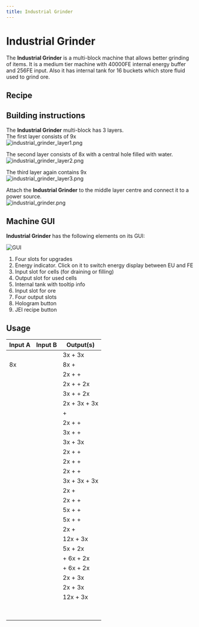 ```yaml
---
title: Industrial Grinder
---
```


<ItemImage file="industrial_grinder" alt="Industrial Grinder" size="200" />

# Industrial Grinder

The **Industrial Grinder** is a multi-block machine that allows better grinding of items. It is a medium tier machine with 40000FE internal energy buffer and 256FE input. Also it has internal tank for 16 buckets which store fluid used to grind ore.

## Recipe

<CraftingTable recipe="input techreborn:industrial_electrolyzer techreborn:advanced_circuit techreborn:grinder input techreborn:diamond_grinding_head techreborn:diamond_grinding_head techreborn:diamond_grinding_head input techreborn:advanced_circuit techreborn:advanced_machine_block techreborn:advanced_circuit output techreborn:industrial_grinder"/>

## Building instructions

The **Industrial Grinder** multi-block has 3 layers.  
The first layer consists of 9x <McItem slug="techreborn:standard_machine_casing" inline={true}/>  
<img src="/img/blocks/industrial_grinder_layer1.png" alt="industrial_grinder_layer1.png"/>

The second layer consists of 8x <McItem slug="techreborn:advanced_machine_casing" inline={true}/> with a central hole filled with water.  
<img src="/img/blocks/industrial_grinder_layer2.png" alt="industrial_grinder_layer2.png"/>

The third layer again contains 9x <McItem slug="techreborn:standard_machine_casing" inline={true}/>  
<img src="/img/blocks/industrial_grinder_layer3.png" alt="industrial_grinder_layer3.png"/>

Attach the **Industrial Grinder** to the middle layer centre and connect it to a power source.  
<img src="/img/blocks/industrial_grinder.png" alt="industrial_grinder.png"/>

## Machine GUI

**Industrial Grinder** has the following elements on its GUI:

![GUI](/img/blocks/guiindustrialgrinder.png)

1. Four slots for upgrades  
2. Energy indicator. Click on it to switch energy display between EU and FE  
3. Input slot for cells (for draining or filling)  
4. Output slot for used cells  
5. Internal tank with tooltip info  
6. Input slot for ore  
7. Four output slots  
8. Hologram button  
9. JEI recipe button

## Usage

| Input A                                               | Input B                                         | Output(s)                                                                                                   |
|-------------------------------------------------------|-------------------------------------------------|--------------------------------------------------------------------------------------------------------------|
| <McItem slug="minecraft:ancient_debris" inline={true}/> | <McItem slug="techreborn:mercury_cell" inline={true}/> | 3x<McItem slug="minecraft:netherite_scrap" inline={true}/> + 3x<McItem slug="minecraft:gold_nugget" inline={true}/> |
| 8x<McItem slug="minecraft:netherrack" inline={true}/> | <McItem slug="techreborn:mercury_cell" inline={true}/> | 8x<McItem slug="techreborn:netherrack_dust" inline={true}/> + <McItem slug="minecraft:gold_nugget" inline={true}/> |
| <McItem slug="minecraft:iron_ore" inline={true}/>     | <McItem slug="techreborn:water_cell" inline={true}/>   | 2x<McItem slug="techreborn:iron_dust" inline={true}/> + <McItem slug="techreborn:small_pile_of_tin_dust" inline={true}/> + <McItem slug="techreborn:nickel_dust" inline={true}/> |
| <McItem slug="techreborn:sheldonite_ore" inline={true}/> | <McItem slug="techreborn:water_cell" inline={true}/>   | 2x<McItem slug="techreborn:platinum_dust" inline={true}/> + <McItem slug="techreborn:nickel_dust" inline={true}/> + 2x<McItem slug="techreborn:iridium_nugget" inline={true}/> |
| <McItem slug="techreborn:sheldonite_ore" inline={true}/> | <McItem slug="techreborn:mercury_cell" inline={true}/> | 3x<McItem slug="techreborn:platinum_dust" inline={true}/> + <McItem slug="techreborn:nickel_dust" inline={true}/> + 2x<McItem slug="techreborn:iridium_nugget" inline={true}/> |
| <McItem slug="techreborn:tungsten_ore" inline={true}/> | <McItem slug="techreborn:water_cell" inline={true}/>   | 2x<McItem slug="techreborn:tungsten_dust" inline={true}/> + 3x<McItem slug="techreborn:small_pile_of_iron_dust" inline={true}/> + 3x<McItem slug="techreborn:small_pile_of_manganese_dust" inline={true}/> |
| <McItem slug="techreborn:iridium_ore" inline={true}/> | <McItem slug="techreborn:mercury_cell" inline={true}/> | <McItem slug="techreborn:iridium_ingot" inline={true}/> + <McItem slug="techreborn:platinum_dust" inline={true}/> |
| <McItem slug="techreborn:copper_ore" inline={true}/> | <McItem slug="techreborn:water_cell" inline={true}/>   | 2x<McItem slug="techreborn:copper_dust" inline={true}/> + <McItem slug="techreborn:small_pile_of_gold_dust" inline={true}/> + <McItem slug="techreborn:small_pile_of_nickel_dust" inline={true}/> |
| <McItem slug="techreborn:copper_ore" inline={true}/> | <McItem slug="techreborn:sodiumpersulfate_cell" inline={true}/> | 3x<McItem slug="techreborn:copper_dust" inline={true}/> + <McItem slug="techreborn:small_pile_of_gold_dust" inline={true}/> + <McItem slug="techreborn:small_pile_of_nickel_dust" inline={true}/> |
| <McItem slug="techreborn:copper_ore" inline={true}/> | <McItem slug="techreborn:mercury_cell" inline={true}/> | 3x<McItem slug="minecraft:raw_copper" inline={true}/> + 3x<McItem slug="minecraft:gold_nugget" inline={true}/> |
| <McItem slug="techreborn:tin_ore" inline={true}/> | <McItem slug="techreborn:water_cell" inline={true}/>   | 2x<McItem slug="techreborn:tin_dust" inline={true}/> + <McItem slug="techreborn:small_pile_of_iron_dust" inline={true}/> + <McItem slug="techreborn:small_pile_of_zinc_dust" inline={true}/> |
| <McItem slug="techreborn:tin_ore" inline={true}/> | <McItem slug="techreborn:sodiumpersulfate_cell" inline={true}/> | 2x<McItem slug="techreborn:tin_dust" inline={true}/> + <McItem slug="techreborn:small_pile_of_iron_dust" inline={true}/> + <McItem slug="techreborn:zinc_dust" inline={true}/> |
| <McItem slug="minecraft:gold_ore" inline={true}/> | <McItem slug="techreborn:sodiumpersulfate_cell" inline={true}/> | 2x<McItem slug="techreborn:gold_dust" inline={true}/> + <McItem slug="techreborn:copper_dust" inline={true}/> + <McItem slug="techreborn:small_pile_of_nickel_dust" inline={true}/> |
| <McItem slug="minecraft:gold_ore" inline={true}/> | <McItem slug="techreborn:mercury_cell" inline={true}/> | 3x<McItem slug="minecraft:raw_gold" inline={true}/> + 3x<McItem slug="techreborn:copper_nugget" inline={true}/> + 3x<McItem slug="techreborn:nickel_nugget" inline={true}/> |
| <McItem slug="techreborn:galena_ore" inline={true}/> | <McItem slug="techreborn:water_cell" inline={true}/> | 2x<McItem slug="techreborn:galena_dust" inline={true}/> + <McItem slug="techreborn:sulfur_dust" inline={true}/> |
| <McItem slug="techreborn:galena_ore" inline={true}/> | <McItem slug="techreborn:mercury_cell" inline={true}/> | 2x<McItem slug="techreborn:galena_dust" inline={true}/> + <McItem slug="techreborn:sulfur_dust" inline={true}/> + <McItem slug="techreborn:raw_silver" inline={true}/> |
| <McItem slug="techreborn:sphalerite_ore" inline={true}/> | <McItem slug="techreborn:water_cell" inline={true}/> | 5x<McItem slug="techreborn:sphalerite_dust" inline={true}/> + <McItem slug="techreborn:small_pile_of_yellow_garnet_dust" inline={true}/> + <McItem slug="techreborn:zinc_dust" inline={true}/> |
| <McItem slug="techreborn:sphalerite_ore" inline={true}/> | <McItem slug="techreborn:sodiumpersulfate_cell" inline={true}/> | 5x<McItem slug="techreborn:sphalerite_dust" inline={true}/> + <McItem slug="techreborn:small_pile_of_yellow_garnet_dust" inline={true}/> + <McItem slug="techreborn:zinc_dust" inline={true}/> |
| <McItem slug="techreborn:bauxite_ore" inline={true}/> | <McItem slug="techreborn:water_cell" inline={true}/> | 2x<McItem slug="techreborn:bauxite_dust" inline={true}/> + <McItem slug="techreborn:aluminum_dust" inline={true}/> |
| <McItem slug="techreborn:sodalite_ore" inline={true}/> | <McItem slug="techreborn:water_cell" inline={true}/> | 12x<McItem slug="techreborn:sodalite_dust" inline={true}/> + 3x<McItem slug="techreborn:aluminum_dust" inline={true}/> |
| <McItem slug="techreborn:pyrite_ore" inline={true}/> | <McItem slug="techreborn:water_cell" inline={true}/> | 5x<McItem slug="techreborn:pyrite_dust" inline={true}/> + 2x<McItem slug="techreborn:sulfur_dust" inline={true}/> |
| <McItem slug="techreborn:ruby_ore" inline={true}/>    | <McItem slug="techreborn:water_cell" inline={true}/>    | <McItem slug="techreborn:ruby" inline={true}/> + 6x<McItem slug="techreborn:small_pile_of_ruby_dust" inline={true}/> + 2x<McItem slug="techreborn:small_pile_of_red_garnet_dust" inline={true}/> |
| <McItem slug="techreborn:sapphire_ore" inline={true}/> | <McItem slug="techreborn:water_cell" inline={true}/>   | <McItem slug="techreborn:sapphire" inline={true}/> + 6x<McItem slug="techreborn:small_pile_of_sapphire_dust" inline={true}/> + 2x<McItem slug="techreborn:small_pile_of_peridot" inline={true}/> |
| <McItem slug="minecraft:diamond_ore" inline={true}/>  | <McItem slug="techreborn:mercury_cell" inline={true}/> | 2x<McItem slug="minecraft:diamond" inline={true}/> + 3x<McItem slug="techreborn:small_pile_of_diamond_dust" inline={true}/> |
| <McItem slug="minecraft:emerald_ore" inline={true}/>  | <McItem slug="techreborn:mercury_cell" inline={true}/> | 2x<McItem slug="minecraft:emerald" inline={true}/> + 3x<McItem slug="techreborn:small_pile_of_emerald_dust" inline={true}/> |
| <McItem slug="minecraft:lapis_lazuli_ore" inline={true}/> | <McItem slug="techreborn:water_cell" inline={true}/> | 12x<McItem slug="minecraft:lapis_lazuli" inline={true}/> + 3x<McItem slug="techreborn:lazurite_dust" inline={true}/> |
| <McItem slug="minecraft:copper_ingot" inline={true}/> | <McItem slug="techreborn:mercury_cell" inline={true}/> | <McItem slug="minecraft:raw_copper" inline={true}/> |
| <McItem slug="minecraft:gold_ingot" inline={true}/>   | <McItem slug="techreborn:mercury_cell" inline={true}/> | <McItem slug="minecraft:raw_gold" inline={true}/> |
| <McItem slug="minecraft:iron_ingot" inline={true}/>   | <McItem slug="techreborn:mercury_cell" inline={true}/> | <McItem slug="minecraft:raw_iron" inline={true}/> |
| <McItem slug="techreborn:iridium_ingot" inline={true}/> | <McItem slug="techreborn:mercury_cell" inline={true}/> | <McItem slug="techreborn:raw_iridium" inline={true}/> |
| <McItem slug="techreborn:lead_ingot" inline={true}/>  | <McItem slug="techreborn:mercury_cell" inline={true}/> | <McItem slug="techreborn:raw_lead" inline={true}/> |
| <McItem slug="techreborn:silver_ingot" inline={true}/> | <McItem slug="techreborn:mercury_cell" inline={true}/> | <McItem slug="techreborn:raw_silver" inline={true}/> |
| <McItem slug="techreborn:tin_ingot" inline={true}/>   | <McItem slug="techreborn:mercury_cell" inline={true}/> | <McItem slug="techreborn:raw_tin" inline={true}/> |
| <McItem slug="techreborn:tungsten_ingot" inline={true}/> | <McItem slug="techreborn:mercury_cell" inline={true}/> | <McItem slug="techreborn:raw_tungsten" inline={true}/> |
